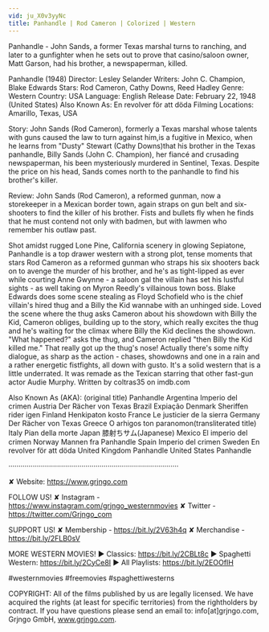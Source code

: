 ```yaml
---
vid: ju_X0v3yyNc
title: Panhandle | Rod Cameron | Colorized | Western
---
```


Panhandle - John Sands, a former Texas marshal turns to ranching, and later to a gunfighter when he sets out to prove that casino/saloon owner, Matt Garson, had his brother, a newspaperman, killed.

Panhandle (1948)
Director: Lesley Selander
Writers: John C. Champion, Blake Edwards
Stars: Rod Cameron, Cathy Downs, Reed Hadley
Genre: Western
Country: USA
Language: English
Release Date: February 22, 1948 (United States)
Also Known As: En revolver för att döda
Filming Locations: Amarillo, Texas, USA

Story:
John Sands (Rod Cameron), formerly a Texas marshal whose talents with guns caused the law to turn against him,is a fugitive in Mexico, when he learns from "Dusty" Stewart (Cathy Downs)that his brother in the Texas panhandle, Billy Sands (John C. Champion), her fiancé and crusading newspaperman, his been mysteriously murdered in Sentinel, Texas. Despite the price on his head, Sands comes north to the panhandle to find his brother's killer.

Review:
John Sands (Rod Cameron), a reformed gunman, now a storekeeper in a Mexican border town, again straps on gun belt and six-shooters to find the killer of his brother. Fists and bullets fly when he finds that he must contend not only with badmen, but with lawmen who remember his outlaw past.

Shot amidst rugged Lone Pine, California scenery in glowing Sepiatone, Panhandle is a top drawer western with a strong plot, tense moments that stars Rod Cameron as a reformed gunman who straps his six shooters back on to avenge the murder of his brother, and he's as tight-lipped as ever while courting Anne Gwynne - a saloon gal the villain has set his lustful sights - as well taking on Myron Reedly's villainous town boss. Blake Edwards does some scene stealing as Floyd Schofield who is the chief villain's hired thug and a Billy the Kid wannabe with an unhinged side. Loved the scene where the thug asks Cameron about his showdown with Billy the Kid, Cameron obliges, building up to the story, which really excites the thug and he's waiting for the climax where Billy the Kid declines the showdown. "What happened?" asks the thug, and Cameron replied "then Billy the Kid killed me." That really got up the thug's nose! Actually there's some nifty dialogue, as sharp as the action - chases, showdowns and one in a rain and a rather energetic fistfights, all down with gusto. It's a solid western that is a little underrated. It was remade as the Texican starring that other fast-gun actor Audie Murphy. Written by coltras35 on imdb.com

Also Known As (AKA):
(original title) Panhandle
Argentina Imperio del crimen
Austria Der Rächer von Texas
Brazil Expiação
Denmark Sheriffen rider igen
Finland Henkipaton kosto
France Le justicier de la sierra
Germany Der Rächer von Texas
Greece O arhigos ton paranomon(transliterated title)
Italy Pian della morte
Japan 膝射ちサム(Japanese)
Mexico El imperio del crimen
Norway Mannen fra Panhandle
Spain Imperio del crimen
Sweden En revolver för att döda
United Kingdom Panhandle
United States Panhandle

····················································································

✘ Website: https://www.grjngo.com

FOLLOW US!
✘ Instagram - https://www.instagram.com/grjngo_westernmovies
✘ Twitter - https://twitter.com/Grjngo_com

SUPPORT US!
✘ Membership - https://bit.ly/2V63h4q
✘ Merchandise - https://bit.ly/2FLB0sV

MORE WESTERN MOVIES! 
► Classics: https://bit.ly/2CBLt8c 
► Spaghetti Western: https://bit.ly/2CyCe8I 
► All Playlists: https://bit.ly/2EOOfIH 

#westernmovies #freemovies #spaghettiwesterns

COPYRIGHT: All of the films published by us are legally licensed. We have acquired the rights (at least for specific territories) from the rightholders by contract. If you have questions please send an email to: info[at]grjngo.com, Grjngo GmbH, www.grjngo.com.